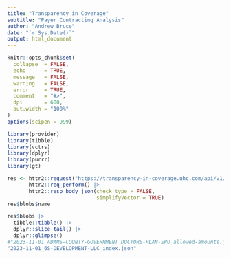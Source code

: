 ```yaml
---
title: "Transparency in Coverage"
subtitle: "Payer Contracting Analysis"
author: "Andrew Bruce"
date: "`r Sys.Date()`"
output: html_document
---
```


```r
knitr::opts_chunk$set(
  collapse  = FALSE,
  echo      = TRUE, 
  message   = FALSE, 
  warning   = FALSE,
  error     = TRUE,
  comment   = "#>",
  dpi       = 600, 
  out.width = "100%"
)
options(scipen = 999)
```


```r
library(provider)
library(tibble)
library(vctrs)
library(dplyr)
library(purrr)
library(gt)
```


```r
res <- httr2::request("https://transparency-in-coverage.uhc.com/api/v1/uhc/blobs/") |> 
       httr2::req_perform() |> 
       httr2::resp_body_json(check_type = FALSE, 
                             simplifyVector = TRUE)
res$blobs$name

res$blobs |> 
  tibble::tibble() |> 
  dplyr::slice_tail() |> 
  dplyr::glimpse()
#"2023-11-01_ADAMS-COUNTY-GOVERNMENT_DOCTORS-PLAN-EPO_allowed-amounts.json.gz"
"2023-11-01_6S-DEVELOPMENT-LLC_index.json"
```

